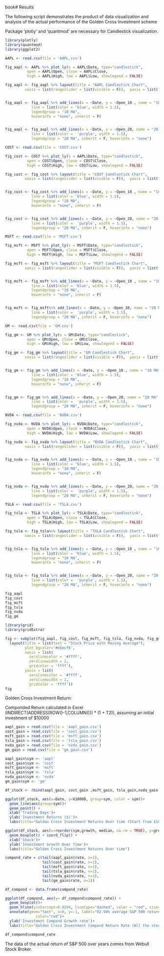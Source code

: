 book# Results

The following script demonstrates the product of data visualization and analysis of the actual performance of the Golden Cross Investment scheme

Package 'plotly' and 'quantmod' are necessary for Candlestick visualization. 

```r
library(plotly)
library(quantmod)
library(ggplot2)
```


```r

AAPL <- read.csv(file = 'AAPL.csv')

fig_aapl <- AAPL %>% plot_ly(x = AAPL$Date, type="candlestick",
          open = AAPL$Open, close = AAPL$Close,
          high = AAPL$High, low = AAPL$Low, showlegend = FALSE)

fig_aapl <- fig_aapl %>% layout(title = "AAPL Candlestick Chart",
         xaxis = list(rangeslider = list(visible = F)),  yaxis = list(title = 'Price ($)'))


fig_aapl <- fig_aapl %>% add_lines(x = ~Date, y = ~Open_10 , name = "10 MA",
            line = list(color = 'blue', width = 1.5),
            legendgroup = "10 MA",
            hoverinfo = "none", inherit = F) 


fig_aapl <- fig_aapl %>% add_lines(x = ~Date, y = ~Open_20, name = "20 MA",
            line = list(color =  'purple', width = 1.5),
            legendgroup = "20 MA", inherit = F, hoverinfo = "none") 


```


```r

COST <- read.csv(file = 'COST.csv')

fig_cost <- COST %>% plot_ly(x = AAPL$Date, type="candlestick",
          open = COST$Open, close = COST$Close,
          high = COST$High, low = COST$Low, showlegend = FALSE)

fig_cost <- fig_cost %>% layout(title = "COST Candlestick Chart",
         xaxis = list(rangeslider = list(visible = F)),  yaxis = list(title = 'Price ($)'))


fig_cost <- fig_cost %>% add_lines(x = ~Date, y = ~Open_10 , name = "10 MA",
            line = list(color = 'blue', width = 1.5),
            legendgroup = "10 MA",
            hoverinfo = "none", inherit = F) 


fig_cost <- fig_cost %>% add_lines(x = ~Date, y = ~Open_20, name = "20 MA",
            line = list(color =  'purple', width = 1.5),
            legendgroup = "20 MA", inherit = F, hoverinfo = "none") 

```


```r
MSFT <- read.csv(file = 'MSFT.csv')

fig_msft <- MSFT %>% plot_ly(x = MSFT$Date, type="candlestick",
          open = MSFT$Open, close = MSFT$Close,
          high = MSFT$High, low = MSFT$Low, showlegend = FALSE)

fig_msft <- fig_msft %>% layout(title = "MSFT Candlestick Chart",
         xaxis = list(rangeslider = list(visible = F)),  yaxis = list(title = 'Price ($)'))


fig_msft <- fig_msft %>% add_lines(x = ~Date, y = ~Open_10 , name = "10 MA",
            line = list(color = 'blue', width = 1.5),
            legendgroup = "10 MA",
            hoverinfo = "none", inherit = F) 


fig_msft <- fig_msft%>% add_lines(x = ~Date, y = ~Open_20, name = "20 MA",
            line = list(color =  'purple', width = 1.5),
            legendgroup = "20 MA", inherit = F, hoverinfo = "none") 

```


```r
GM <- read.csv(file = 'GM.csv')

fig_gm <- GM %>% plot_ly(x = GM$Date, type="candlestick",
          open = GM$Open, close = GM$Close,
          high = GM$High, low = GM$Low, showlegend = FALSE)

fig_gm <- fig_gm %>% layout(title = "GM Candlestick Chart",
         xaxis = list(rangeslider = list(visible = F)),  yaxis = list(title = 'Price ($)'))


fig_gm <- fig_gm %>% add_lines(x = ~Date, y = ~Open_10 , name = "10 MA",
            line = list(color = 'blue', width = 1.5),
            legendgroup = "10 MA",
            hoverinfo = "none", inherit = F) 


fig_gm <- fig_gm %>% add_lines(x = ~Date, y = ~Open_20, name = "20 MA",
            line = list(color =  'purple', width = 1.5),
            legendgroup = "20 MA", inherit = F, hoverinfo = "none") 

```

```r
NVDA <- read.csv(file = 'NVDA.csv')

fig_nvda <- NVDA %>% plot_ly(x = NVDA$Date, type="candlestick",
          open = NVDA$Open, close = NVDA$Close,
          high = NVDA$High, low = NVDA$Low, showlegend = FALSE)

fig_nvda <- fig_nvda %>% layout(title = "NVDA Candlestick Chart",
         xaxis = list(rangeslider = list(visible = F)),  yaxis = list(title = 'Price ($)'))


fig_nvda <- fig_nvda %>% add_lines(x = ~Date, y = ~Open_10 , name = "10 MA",
            line = list(color = 'blue', width = 1.5),
            legendgroup = "10 MA",
            hoverinfo = "none", inherit = F) 


fig_nvda <- fig_nvda %>% add_lines(x = ~Date, y = ~Open_20, name = "20 MA",
            line = list(color =  'purple', width = 1.5),
            legendgroup = "20 MA", inherit = F, hoverinfo = "none") 

```

```r
TSLA <- read.csv(file = 'TSLA.csv')

fig_tsla <- TSLA %>% plot_ly(x = TSLA$Date, type="candlestick",
          open = TSLA$Open, close = TSLA$Close,
          high = TSLA$High, low = TSLA$Low, showlegend = FALSE)

fig_tsla <- fig_tsla%>% layout(title = "TSLA Candlestick Chart",
         xaxis = list(rangeslider = list(visible = F)),  yaxis = list(title = 'Price ($)'))


fig_tsla <- fig_tsla %>% add_lines(x = ~Date, y = ~Open_10 , name = "10 MA",
            line = list(color = 'blue', width = 1.5),
            legendgroup = "10 MA",
            hoverinfo = "none", inherit = F) 


fig_tsla <- fig_tsla %>% add_lines(x = ~Date, y = ~Open_20, name = "20 MA",
            line = list(color =  'purple', width = 1.5),
            legendgroup = "20 MA", inherit = F, hoverinfo = "none") 

```

```r
fig_aapl
fig_cost
fig_msft
fig_tsla
fig_nvda
fig_gm
```

```r
library(grid)
library(gridExtra)
```

```r
fig <- subplot(fig_aapl, fig_cost, fig_msft, fig_tsla, fig_nvda, fig_gm,  nrows=2)  %>%
  layout(title = list(text = "Stock Price with Moving Average"),
         plot_bgcolor='#e5ecf6', 
         xaxis = list( 
           zerolinecolor = '#ffff', 
           zerolinewidth = 2, 
           gridcolor = 'ffff'), 
         yaxis = list( 
           zerolinecolor = '#ffff', 
           zerolinewidth = 2, 
           gridcolor = 'ffff'))
fig
```

Golden Cross Investment Return:

Componded Return calculated in Excel (INDIRECT(ADDRESS(ROW()-1,COLUMN())) * (1 + T2)), assuming an initial investment of $10000

```r
aapl_gain = read.csv(file = 'aapl_gain.csv')
cost_gain = read.csv(file = 'cost_gain.csv')
msft_gain = read.csv(file = 'msft_gain.csv')
tsla_gain = read.csv(file = 'tsla_gain.csv')
nvda_gain = read.csv(file = 'nvda_gain.csv')
gm_gain = read.csv(file = 'gm_gain.csv')

```


```r
aapl_gain$sym <- 'aapl'
cost_gain$sym <- 'cost'
msft_gain$sym <- 'msft'
tsla_gain$sym <- 'tsla'
nvda_gain$sym <- 'nvda'
gm_gain$sym <- 'gm'
```


```r
df_stock <- rbind(aapl_gain, cost_gain ,msft_gain, tsla_gain,nvda_gain,gm_gain )
```


```r
ggplot(df_stock, aes(x=Date, y=X10000, group=sym, color = sym))+
  geom_line(aes(group=sym))+
  geom_point() +
  xlab('Trading Days')+
  ylab('Investment Returns ($)')+
  labs(title="Golden Cross Investment Returns Over time (Start from $10000)")
```

```r
ggplot(df_stock, aes(x=reorder(sym,growth, median, na.rm = TRUE), y=growth, color=sym)) + 
  geom_boxplot() + coord_flip() +
  xlab('Stock')+
  ylab('Investment Growth Over Time')+
  labs(title="Golden Cross Investment Returns Over time")
```

```r
compond_rate = c(tail(aapl_gain$rate, n=1),
                 tail(cost_gain$rate, n=1),
                 tail(msft_gain$rate, n=1),
                 tail(tsla_gain$rate, n=1),
                 tail(nvda_gain$rate, n=1),
                 tail(gm_gain$rate, n=1))

df_compond <- data.frame(compond_rate)

ggplot(df_compond, aes(y= df_compond$compond_rate)) + 
  geom_boxplot()+
  geom_hline(yintercept=0.8294, linetype="dashed", color = "red", size=1)+
  annotate(geom="text", x=0, y=-1, label="82.94% average S&P 500 return from 2019 to 2021",
              color="red")+
  ylab('Investment Compond Growth rate')+
  labs(title="Golden Cross Investment Compond Return Rate (All the stock combined)")

```
```r
df_compond$compond_rate
```
The data of the actual return of S&P 500 over years comes from Webull Stock Broker.





